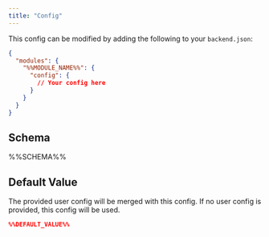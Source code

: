 ```yaml
---
title: "Config"
---
```


This config can be modified by adding the following to your `backend.json`:

```json
{
  "modules": {
    "%%MODULE_NAME%%": {
      "config": {
        // Your config here
      }
    }
  }
}
```

## Schema

%%SCHEMA%%

## Default Value

The provided user config will be merged with this config. If no user config is
  provided, this config will be used.

```json
%%DEFAULT_VALUE%%
```

